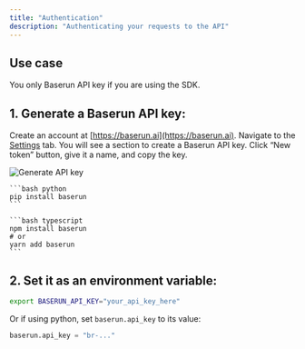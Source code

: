 ```yaml
---
title: "Authentication"
description: "Authenticating your requests to the API"
---
```


## Use case

You only Baserun API key if you are using the SDK.

## 1. Generate a Baserun API key:

Create an account at [https://baserun.ai](https://baserun.ai). Navigate to the [Settings](https://baserun.ai/settings) tab. You will see a section to create a Baserun API key. Click “New token” button, give it a name, and copy the key.

![Generate API key](/images/auth.png)

<CodeGroup>

    ```bash python
    pip install baserun
    ```

    ```bash typescript
    npm install baserun
    # or
    yarn add baserun
    ```

</CodeGroup>

## 2. Set it as an environment variable:

```bash
export BASERUN_API_KEY="your_api_key_here"
```

Or if using python, set `baserun.api_key` to its value:

```python
baserun.api_key = "br-..."
```
